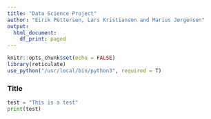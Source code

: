 ```yaml
---
title: "Data Science Project"
author: "Eirik Pettersen, Lars Kristiansen and Marius Jørgensen"
output:
  html_document:
    df_print: paged
---
```


```r
knitr::opts_chunk$set(echo = FALSE)
library(reticulate)
use_python("/usr/local/bin/python3", required = T)
```

### Title

```python

test = "This is a test"
print(test)

```